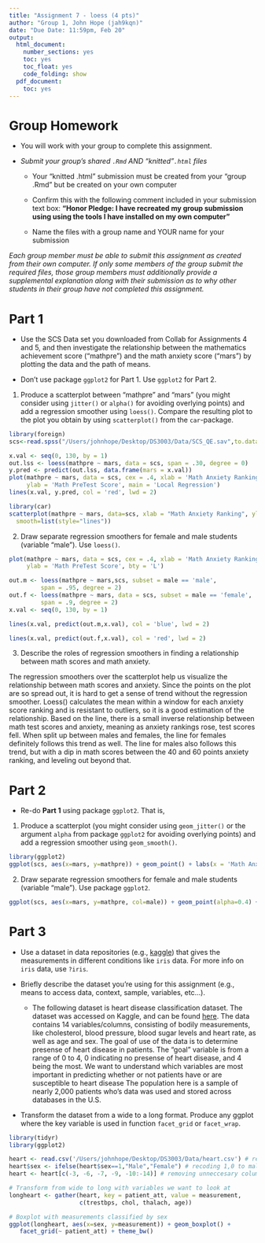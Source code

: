```yaml
---
title: "Assignment 7 - loess (4 pts)"
author: "Group 1, John Hope (jah9kqn)"
date: "Due Date: 11:59pm, Feb 20"
output:
  html_document:
    number_sections: yes
    toc: yes
    toc_float: yes
    code_folding: show
  pdf_document:
    toc: yes
---
```


```{=html}
<style>
h1.title {
  font-size: 30px;
}
h1 {
  font-size: 26px;
}
h2 {
  font-size: 22px;
}
h3 { 
  font-size: 18px;
}

</style>
```

# Group Homework 

- You will work with your group to complete this assignment.

- *Submit your group's shared `.Rmd` AND "knitted"`.html` files*
    
    +  Your "knitted .html" submission must be created from your "group .Rmd" but be created on your own computer
    
    + Confirm this with the following comment included in your submission text box: **"Honor Pledge: I have recreated my group submission using using the tools I have installed on my own computer"**
    
    + Name the files with a group name and YOUR name for your submission

*Each group member must be able to submit this assignment as created from their own computer. If only some members of the group submit the required files, those group members must additionally provide a supplemental explanation along with their submission as to why other students in their group have not completed this assignment.*


# Part 1 

- Use the SCS Data set you downloaded from Collab for Assignments 4 and 5, and then investigate the relationship between the mathematics achievement score (“mathpre”) and the math anxiety score (“mars”) by plotting the data and the path of means. 

- Don't use package `ggplot2` for Part 1. Use `ggplot2` for Part 2.

(1) Produce a scatterplot between “mathpre” and “mars” (you might consider using `jitter()` or `alpha()` for avoiding overlying points) and add a regression smoother using `loess()`. Compare the resulting plot to the plot you obtain by using `scatterplot()` from the `car`-package.
 
```r
library(foreign)
scs<-read.spss("/Users/johnhope/Desktop/DS3003/Data/SCS_QE.sav",to.data.frame = TRUE)

x.val <- seq(0, 130, by = 1)
out.lss <- loess(mathpre ~ mars, data = scs, span = .30, degree = 0) 
y.pred <- predict(out.lss, data.frame(mars = x.val)) 
plot(mathpre ~ mars, data = scs, cex = .4, xlab = 'Math Anxiety Ranking', 
     ylab = 'Math PreTest Score', main = 'Local Regression')  
lines(x.val, y.pred, col = 'red', lwd = 2)

library(car)
scatterplot(mathpre ~ mars, data=scs, xlab = "Math Anxiety Ranking", ylab = "Math PreTest Score", 
  smooth=list(style="lines"))
```


(2) Draw separate regression smoothers for female and male students (variable “male”). Use `loess()`.

```r
plot(mathpre ~ mars, data = scs, cex = .4, xlab = 'Math Anxiety Ranking', 
     ylab = 'Math PreTest Score', bty = 'L')  

out.m <- loess(mathpre ~ mars,scs, subset = male == 'male', 
         span = .95, degree = 2)
out.f <- loess(mathpre ~ mars, data = scs, subset = male == 'female', 
         span = .9, degree = 2)
x.val <- seq(0, 130, by = 1)

lines(x.val, predict(out.m,x.val), col = 'blue', lwd = 2)

lines(x.val, predict(out.f,x.val), col = 'red', lwd = 2) 
```


(3) Describe the roles of regression smoothers in finding a relationship between math scores and math anxiety. 

The regression smoothers over the scatterplot help us visualize the relationship between math scores and anxiety. Since the points on the plot are so spread out, it is hard to get a sense of trend without the regression smoother. Loess() calculates the mean within a window for each anxiety score ranking and is resistant to outliers, so it is a good estimation of the relationship. Based on the line, there is a small inverse relationship between math test scores and anxiety, meaning as anxiety rankings rose, test scores fell. When split up between males and females, the line for females definitely follows this trend as well. The line for males also follows this trend, but with a dip in math scores between the 40 and 60 points anxiety ranking, and leveling out beyond that.


# Part 2

- Re-do **Part 1** using package `ggplot2`. That is, 

(1) Produce a scatterplot (you might consider using `geom_jitter()` or the argument `alpha` from package `ggplot2` for avoiding overlying points) and add a regression smoother using `geom_smooth()`. 

```r
library(ggplot2)
ggplot(scs, aes(x=mars, y=mathpre)) + geom_point() + labs(x = 'Math Anxiety Ranking', y = 'Math PreTest Score', title = "Math Anxiety vs Test Score") + geom_smooth(method='loess', formula= y~x, col="red", se = FALSE, span = 0.45)
```

(2) Draw separate regression smoothers for female and male students (variable “male”). Use package `ggplot2`.

```r
ggplot(scs, aes(x=mars, y=mathpre, col=male)) + geom_point(alpha=0.4) + labs(x = 'Math Anxiety Ranking', y = 'Math PreTest Score', title = "Math Anxiety vs Test Score by Sex") + geom_smooth(method='loess', formula= y~x, se = FALSE, span = 0.9)
```


# Part 3

- Use a dataset in data repositories (e.g., [kaggle](https://www.kaggle.com/datasets)) that gives the measurements in different conditions like `iris` data. For more info on `iris` data, use `?iris`.

- Briefly describe the dataset you're using for this assignment (e.g., means to access data, context, sample, variables, etc...).

   + The following dataset is heart disease classification dataset. The dataset was accessed on Kaggle, and can be found [here](https://www.kaggle.com/ronitf/heart-disease-uci). The data contains 14 variables/columns, consisting of bodily measurements, like cholesterol, blood pressure, blood sugar levels and heart rate, as well as age and sex. The goal of use of the data is to determine presense of heart disease in patients. The "goal" variable is from a range of 0 to 4, 0 indicating no presense of heart disease, and 4 being the most. We want to understand which variables are most important in predicting whether or not patients have or are susceptible to heart disease The population here is a sample of nearly 2,000 patients who's data was used and stored across databases in the U.S.
   
- Transform the dataset from a wide to a long format. Produce any ggplot where the key variable is used in function `facet_grid` or `facet_wrap`.

```r
library(tidyr)
library(ggplot2)

heart <- read.csv('/Users/johnhope/Desktop/DS3003/Data/heart.csv') # read in data
heart$sex <- ifelse(heart$sex==1,"Male","Female") # recoding 1,0 to male, female
heart <- heart[c(-3, -6, -7, -9, -10:-14)] # removing unneccesary columns (factors)

# Transform from wide to long with variables we want to look at
longheart <- gather(heart, key = patient_att, value = measurement, 
                    c(trestbps, chol, thalach, age))

# Boxplot with measurements classified by sex
ggplot(longheart, aes(x=sex, y=measurement)) + geom_boxplot() + 
   facet_grid(~ patient_att) + theme_bw()
```



